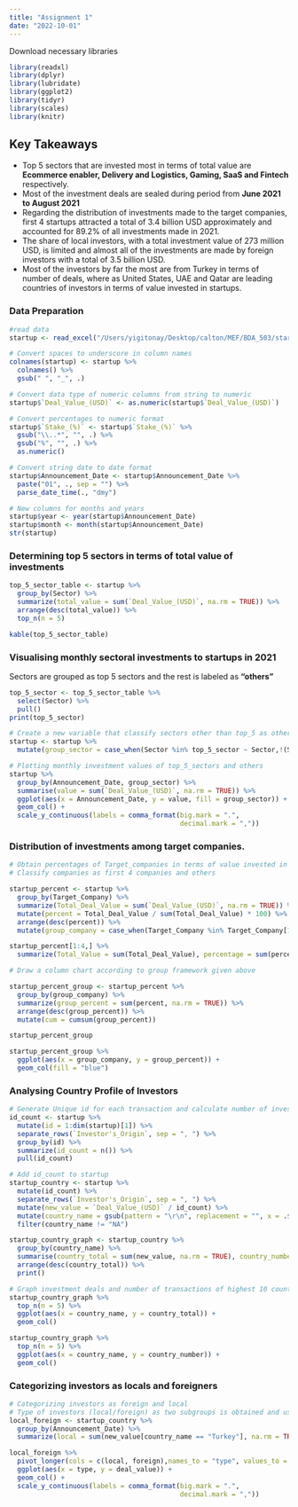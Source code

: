 ```yaml
---
title: "Assignment 1"
date: "2022-10-01"
---
```


Download necessary libraries

```r

library(readxl)
library(dplyr)
library(lubridate)
library(ggplot2)
library(tidyr)
library(scales)
library(knitr)
```

## Key Takeaways

- Top 5 sectors that are invested most in terms of total value are **Ecommerce enabler, Delivery and Logistics, Gaming, SaaS and Fintech** respectively.
- Most of the investment deals are sealed during period from **June 2021 to August 2021**
- Regarding the distribution of investments made to the target companies, first 4 startups attracted a total of 3.4 billion USD approximately and accounted for 89.2% of all investments made in 2021.
- The share of local investors, with a total investment value of 273 million USD, is limited and almost all of the investments are made by foreign investors with a total of 3.5 billion USD. 
- Most of the investors by far the most are from Turkey in terms of number of deals, where as United States, UAE and Qatar are leading countries of investors in terms of value invested in startups.

### Data Preparation

```r

#read data
startup <- read_excel("/Users/yigitonay/Desktop/calton/MEF/BDA_503/startup/startup_deals_2021.xlsx")

# Convert spaces to underscore in column names
colnames(startup) <- startup %>% 
  colnames() %>% 
  gsub(" ", "_", .)

# Convert data type of numeric columns from string to numeric
startup$`Deal_Value_(USD)` <- as.numeric(startup$`Deal_Value_(USD)`)

# Convert percentages to numeric format
startup$`Stake_(%)` <- startup$`Stake_(%)` %>% 
  gsub("\\..*", "", .) %>% 
  gsub("%", "", .) %>% 
  as.numeric()

# Convert string date to date format
startup$Announcement_Date <- startup$Announcement_Date %>% 
  paste("01", ., sep = "") %>% 
  parse_date_time(., "dmy")

# New columns for months and years
startup$year <- year(startup$Announcement_Date)
startup$month <- month(startup$Announcement_Date)
str(startup)
```

### Determining top 5 sectors in terms of total value of investments

```r

top_5_sector_table <- startup %>% 
  group_by(Sector) %>% 
  summarize(total_value = sum(`Deal_Value_(USD)`, na.rm = TRUE)) %>% 
  arrange(desc(total_value)) %>% 
  top_n(n = 5)

kable(top_5_sector_table)

```

### Visualising monthly sectoral investments to startups in 2021

Sectors are grouped as top 5 sectors and the rest is labeled as **"others"**
```r

top_5_sector <- top_5_sector_table %>% 
  select(Sector) %>% 
  pull()
print(top_5_sector)

# Create a new variable that classify sectors other than top_5 as others
startup <- startup %>% 
  mutate(group_sector = case_when(Sector %in% top_5_sector ~ Sector,!(Sector %in% top_5_sector) ~ "Other"))

# Plotting monthly investment values of top_5_sectors and others
startup %>% 
  group_by(Announcement_Date, group_sector) %>% 
  summarise(value = sum(`Deal_Value_(USD)`, na.rm = TRUE)) %>% 
  ggplot(aes(x = Announcement_Date, y = value, fill = group_sector)) +
  geom_col() +
  scale_y_continuous(labels = comma_format(big.mark = ".",
                                           decimal.mark = ","))
```

### Distribution of investments among target companies.
```r
# Obtain percentages of Target_companies in terms of value invested in 2021
# Classify companies as first 4 companies and others

startup_percent <- startup %>% 
  group_by(Target_Company) %>% 
  summarize(Total_Deal_Value = sum(`Deal_Value_(USD)`, na.rm = TRUE)) %>% 
  mutate(percent = Total_Deal_Value / sum(Total_Deal_Value) * 100) %>% 
  arrange(desc(percent)) %>% 
  mutate(group_company = case_when(Target_Company %in% Target_Company[1:4] ~ Target_Company, !(Target_Company %in% Target_Company[1:4])~"others"))

startup_percent[1:4,] %>% 
  summarize(Total_Value = sum(Total_Deal_Value), percentage = sum(percent))

# Draw a column chart according to group framework given above

startup_percent_group <- startup_percent %>% 
  group_by(group_company) %>% 
  summarize(group_percent = sum(percent, na.rm = TRUE)) %>% 
  arrange(desc(group_percent)) %>% 
  mutate(cum = cumsum(group_percent)) 

startup_percent_group

startup_percent_group %>% 
  ggplot(aes(x = group_company, y = group_percent)) +
  geom_col(fill = "blue")
```
### Analysing Country Profile of Investors
```r
# Generate Unique id for each transaction and calculate number of investors as a new column "count"
id_count <- startup %>% 
  mutate(id = 1:dim(startup)[1]) %>% 
  separate_rows(`Investor's_Origin`, sep = ", ") %>% 
  group_by(id) %>% 
  summarize(id_count = n()) %>% 
  pull(id_count)

# Add id_count to startup
startup_country <- startup %>% 
  mutate(id_count) %>% 
  separate_rows(`Investor's_Origin`, sep = ", ") %>% 
  mutate(new_value = `Deal_Value_(USD)` / id_count) %>% 
  mutate(country_name = gsub(pattern = "\r\n", replacement = "", x = .$`Investor's_Origin`)) %>% 
  filter(country_name != "NA")

startup_country_graph <- startup_country %>%   
  group_by(country_name) %>% 
  summarise(country_total = sum(new_value, na.rm = TRUE), country_number = n()) %>%
  arrange(desc(country_total)) %>% 
  print()

# Graph investment deals and number of transactions of highest 10 countries in 2021
startup_country_graph %>% 
  top_n(n = 5) %>% 
  ggplot(aes(x = country_name, y = country_total)) +
  geom_col()

startup_country_graph %>% 
  top_n(n = 5) %>% 
  ggplot(aes(x = country_name, y = country_number)) +
  geom_col() 
```

### Categorizing investors as locals and foreigners
```r
# Categorizing investors as foreign and local
# Type of investors (local/foreign) as two subgroups is obtained and used for monthly investment deals.
local_foreign <- startup_country %>% 
  group_by(Announcement_Date) %>% 
  summarize(local = sum(new_value[country_name == "Turkey"], na.rm = TRUE), foreign = sum(new_value[country_name != "Turkey"], na.rm = TRUE))

local_foreign %>% 
  pivot_longer(cols = c(local, foreign),names_to = "type", values_to = "deal_value") %>% 
  ggplot(aes(x = type, y = deal_value)) + 
  geom_col() +  
  scale_y_continuous(labels = comma_format(big.mark = ".",
                                           decimal.mark = ","))
```

